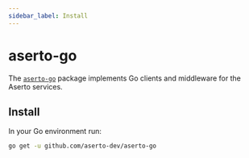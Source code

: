 ```yaml
---
sidebar_label: Install
---
```


# aserto-go

The [`aserto-go`](https://github.com/aserto-dev/aserto-go) package implements Go clients and middleware for the Aserto
services.

## Install

In your Go environment run:

```sh
go get -u github.com/aserto-dev/aserto-go
```
